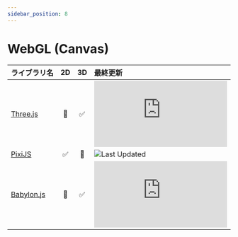 ```yaml
---
sidebar_position: 8
---
```


# WebGL (Canvas)

| ライブラリ名 | 2D | 3D | 最終更新 |
| --- | :-: | :-: | :-- |
| [Three.js](https://threejs.org/) | 🚫 | ✅ | ![Last Updated](https://img.shields.io/github/last-commit/mrdoob/three.js) |
| [PixiJS](https://pixijs.com/) | ✅ | 🚫 | ![Last Updated](https://img.shields.io/github/last-commit/pixijs/pixijs) |
| [Babylon.js](https://www.babylonjs.com/) | 🚫 | ✅ | ![Last Updated](https://img.shields.io/github/last-commit/BabylonJS/Babylon.js) |
